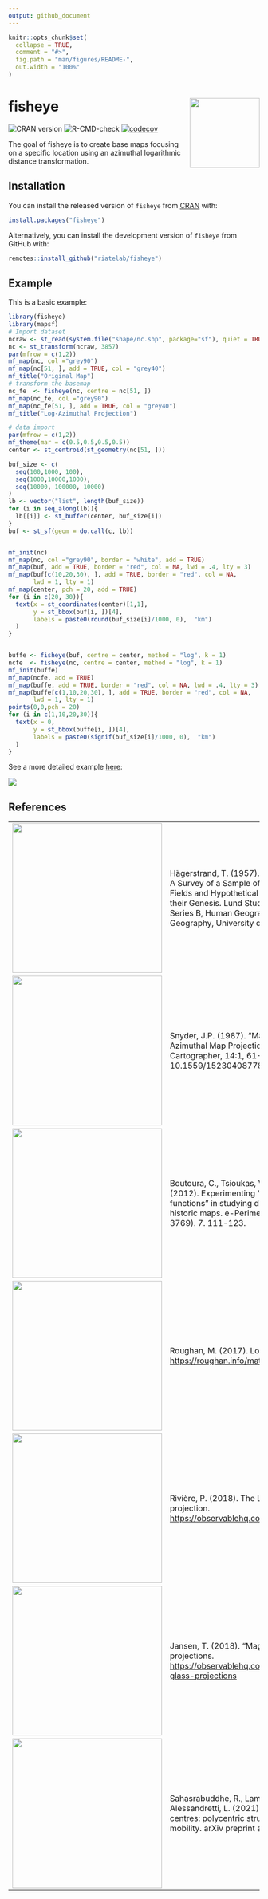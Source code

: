 ```yaml
---
output: github_document
---
```


```r
knitr::opts_chunk$set(
  collapse = TRUE,
  comment = "#>",
  fig.path = "man/figures/README-",
  out.width = "100%"
)
```

# fisheye <img src="man/figures/logo.png" align="right" width="140"/>

<!-- badges: start -->
![CRAN version](https://www.r-pkg.org/badges/version-ago/fisheye)
![R-CMD-check](https://github.com/riatelab/fisheye/workflows/R-CMD-check/badge.svg) [![codecov](https://codecov.io/gh/riatelab/fisheye/branch/main/graph/badge.svg)](https://app.codecov.io/gh/riatelab/fisheye?branch=main)

<!-- badges: end -->

The goal of fisheye is to create base maps focusing on a specific location using an azimuthal logarithmic distance transformation.

## Installation

You can install the released version of `fisheye` from
[CRAN](https://cran.r-project.org/package=fisheye) with:

``` r
install.packages("fisheye")
```

Alternatively, you can install the development version of `fisheye` from
GitHub with:

``` r
remotes::install_github("riatelab/fisheye")
```
## Example

This is a basic example:

```r
library(fisheye)
library(mapsf)
# Import dataset
ncraw <- st_read(system.file("shape/nc.shp", package="sf"), quiet = TRUE)
nc <- st_transform(ncraw, 3857)
par(mfrow = c(1,2))
mf_map(nc, col ="grey90")
mf_map(nc[51, ], add = TRUE, col = "grey40")
mf_title("Original Map")
# transform the basemap
nc_fe  <- fisheye(nc, centre = nc[51, ])
mf_map(nc_fe, col ="grey90")
mf_map(nc_fe[51, ], add = TRUE, col = "grey40")
mf_title("Log-Azimuthal Projection")
```

```r
# data import
par(mfrow = c(1,2))
mf_theme(mar = c(0.5,0.5,0.5,0.5))
center <- st_centroid(st_geometry(nc[51, ]))

buf_size <- c(
  seq(100,1000, 100),
  seq(1000,10000,1000),
  seq(10000, 100000, 10000)
)
lb <- vector("list", length(buf_size))
for (i in seq_along(lb)){
  lb[[i]] <- st_buffer(center, buf_size[i])
}
buf <- st_sf(geom = do.call(c, lb))


mf_init(nc)
mf_map(nc, col ="grey90", border = "white", add = TRUE)
mf_map(buf, add = TRUE, border = "red", col = NA, lwd = .4, lty = 3)
mf_map(buf[c(10,20,30), ], add = TRUE, border = "red", col = NA, 
       lwd = 1, lty = 1)
mf_map(center, pch = 20, add = TRUE)
for (i in c(20, 30)){
  text(x = st_coordinates(center)[1,1], 
       y = st_bbox(buf[i, ])[4], 
       labels = paste0(round(buf_size[i]/1000, 0),  "km")
  )
}


buffe <- fisheye(buf, centre = center, method = "log", k = 1)
ncfe  <- fisheye(nc, centre = center, method = "log", k = 1)
mf_init(buffe)
mf_map(ncfe, add = TRUE)
mf_map(buffe, add = TRUE, border = "red", col = NA, lwd = .4, lty = 3)
mf_map(buffe[c(1,10,20,30), ], add = TRUE, border = "red", col = NA, 
       lwd = 1, lty = 1)
points(0,0,pch = 20)
for (i in c(1,10,20,30)){
  text(x = 0, 
       y = st_bbox(buffe[i, ])[4], 
       labels = paste0(signif(buf_size[i]/1000, 0),  "km")
  )
}


```

See a more detailed example [here](https://github.com/rcarto/fisheye-example/): 

![](https://raw.githubusercontent.com/rCarto/fisheye-example/main/gif/mob.gif)

## References

|                                                                                                                                                                                                                         |                                                                                                                                                                                                                                                         |                 |
|-------------------------------------------------------------------------------------------------------------------------------------------------------------------------------------------------------------------------|---------------------------------------------------------------------------------------------------------------------------------------------------------------------------------------------------------------------------------------------------------|-----------------|
| <img src="https://www.researchgate.net/profile/Alan-Werritty/publication/233273202/figure/fig4/AS:551042708238336@1508390227134/Map-with-azimuthal-logarithmic-distance-scale-Bunge-1962-p-54-Source.png" width="300"/> | Hägerstrand, T. (1957). Migration and Area: A Survey of a Sample of Swedish Migration Fields and Hypothetical Considerations of their Genesis. Lund Studies in Geography, Series B, Human Geography, Department of Geography, University of Lund, Lund. |                 |
| <img src="https://indiemaps.com/images/lensTool/snyderMagnifyingGlass.png" width="300"/>                                                                                                                                | Snyder, J.P. (1987). "Magnifying-Glass" Azimuthal Map Projections. The American Cartographer, 14:1, 61-68, DOI: 10.1559/152304087783875318                                                                                                              |                 |
| <img src="https://www.researchgate.net/profile/Angeliki-Tsorlini/publication/281551626/figure/fig4/AS:284635918553100@1444873900134/Argentoratum-Strasbourg-by-Conrad-Morant-1548.png" width="300"/>                    | Boutoura, C., Tsioukas, V., & Tsorlini, A. (2012). Experimenting "fisheye-lens functions" in studying digitally particular historic maps. e-Perimetron (ISSN 1790 - 3769). 7. 111-123.                                                                  | custom software |
| <img src="https://roughan.info/img/log_azimuthal.png" width="300"/>                                                                                                                                                     | Roughan, M. (2017). Log-azimuthal maps. <https://roughan.info/math/log-az/>                                                                                                                                                                             | MATLAB          |
| <img src="https://pbs.twimg.com/card_img/1480258248250957838/33fZ0EY7?format=jpg&amp;name=small" width="300"/>                                                                                                          | Rivière, P. (2018). The Log-Azimuthal projection. [https://observablehq.com/\@fil/log-azimuthal](https://observablehq.com/@fil/log-azimuthal)                                                                                                           | javascript      |
| <img src="https://pbs.twimg.com/card_img/1481616883723952128/JjRbL0mx?format=jpg&amp;name=small" width="300"/>                                                                                                          | Jansen, T. (2018). "Magnifying-Glass" projections. [https://observablehq.com/\@toja/magnifying-glass-projections](https://observablehq.com/@toja/magnifying-glass-projections)                                                                          | javascript      |
| <img src="https://pbs.twimg.com/media/E9o_YvcWQAYvT2s?format=jpg&amp;name=4096x4096" width="300"/>                                                                                                                      | Sahasrabuddhe, R., Lambiotte, R., & Alessandretti, L. (2021). From centre to centres: polycentric structures in individual mobility. arXiv preprint arXiv:2108.08113.                                                                                   | python          |
